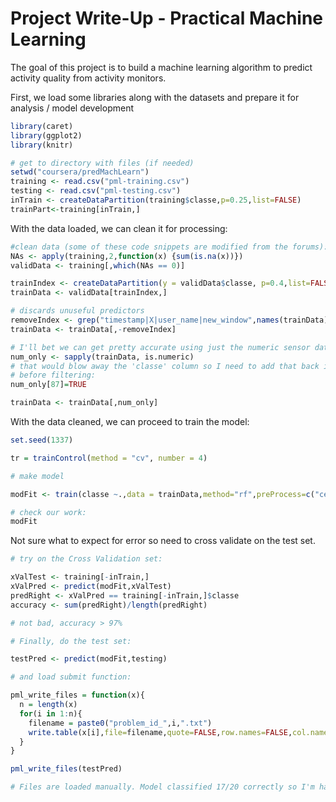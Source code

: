 Project Write-Up - Practical Machine Learning
========================================================
The goal of this project is to build a machine learning algorithm to predict activity quality from activity monitors.

First, we load some libraries along with the datasets and prepare it for analysis / model development

```r
library(caret)
library(ggplot2)
library(knitr)

# get to directory with files (if needed)
setwd("coursera/predMachLearn")
training <- read.csv("pml-training.csv")
testing <- read.csv("pml-testing.csv")
inTrain <- createDataPartition(training$classe,p=0.25,list=FALSE)
trainPart<-training[inTrain,]
```

With the data loaded, we can clean it for processing:
```r

#clean data (some of these code snippets are modified from the forums):
NAs <- apply(training,2,function(x) {sum(is.na(x))}) 
validData <- training[,which(NAs == 0)]

trainIndex <- createDataPartition(y = validData$classe, p=0.4,list=FALSE)
trainData <- validData[trainIndex,]

# discards unuseful predictors
removeIndex <- grep("timestamp|X|user_name|new_window",names(trainData))
trainData <- trainData[,-removeIndex]

# I'll bet we can get pretty accurate using just the numeric sensor data
num_only <- sapply(trainData, is.numeric)
# that would blow away the 'classe' column so I need to add that back in
# before filtering:
num_only[87]=TRUE

trainData <- trainData[,num_only]

```

With the data cleaned, we can proceed to train the model:
```r

set.seed(1337)

tr = trainControl(method = "cv", number = 4)

# make model

modFit <- train(classe ~.,data = trainData,method="rf",preProcess=c("center","scale","pca"), trControl=tr)

# check our work:
modFit
```


Not sure what to expect for error so need to cross validate on the test set.

```r
# try on the Cross Validation set:

xValTest <- training[-inTrain,]
xValPred <- predict(modFit,xValTest)
predRight <- xValPred == training[-inTrain,]$classe
accuracy <- sum(predRight)/length(predRight)

# not bad, accuracy > 97%

```

```r
# Finally, do the test set:

testPred <- predict(modFit,testing)

# and load submit function:

pml_write_files = function(x){
  n = length(x)
  for(i in 1:n){
    filename = paste0("problem_id_",i,".txt")
    write.table(x[i],file=filename,quote=FALSE,row.names=FALSE,col.names=FALSE)
  }
}

pml_write_files(testPred)

# Files are loaded manually. Model classified 17/20 correctly so I'm happy with that.

```


